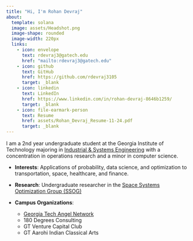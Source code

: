 ```yaml
---
title: "Hi, I'm Rohan Devraj"
about: 
  template: solana
  image: assets/Headshot.png
  image-shape: rounded
  image-width: 220px
  links: 
    - icon: envelope
      text: rdevraj3@gatech.edu
      href: "mailto:rdevraj3@gatech.edu"
    - icon: github
      text: GitHub
      href: https://github.com/rdevraj3105
      target: _blank
    - icon: linkedin
      text: LinkedIn
      href: https://www.linkedin.com/in/rohan-devraj-8646b1259/
      target: _blank
    - icon: file-earmark-person
      text: Resume
      href: assets/Rohan_Devraj_Resume-11-24.pdf
      target: _blank
---
```


<style>
/* Force image resizing and rounding */
.about .broadside-image img {
  border-radius: 50%; /* Ensures round shape */
  width: 80px; /* Explicitly set smaller size */
  height: 80px; /* Maintain proportion */
  object-fit: cover; /* Prevent distortion */
  display: block; /* Ensures proper layout in all browsers */
  margin: 0 auto; /* Centers image */
}

/* Style for larger paragraph text */
.large-text {
  font-size: 1.1em;
  line-height: 1.6em; /* Increases readability */
}

/* Adds spacing between list items */
.large-text ul {
  padding-left: 10px; /* Indents bullets slightly */
}


</style>

<p class="large-text">
I am a 2nd year undergraduate student at the Georgia Institute of Technology majoring in <a href="https://www.isye.gatech.edu" target="_blank">Industrial & Systems Engineering</a> with a concentration in operations research and a minor in computer science. 

- **Interests**: Applications of probability, data science, and optimization to transportation, space, healthcare, and finance.
  
- **Research**: Undergraduate researcher in the <a href="https://ssog.ae.gatech.edu" target="_blank">Space Systems Optimization Group (SSOG)</a>
  
- **Campus Organizations**: 
  - <a href="https://gtangelnetwork.com/about" target="_blank">Georgia Tech Angel         Network</a>
  - 180 Degrees Consulting
  - GT Venture Capital Club
  - GT Aarohi Indian Classical Arts

